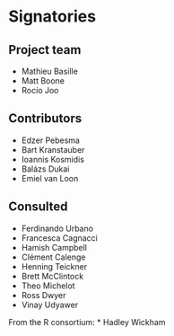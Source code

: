 # Signatories
<!-- 
This section provides the ISC with a view of the support received from the community for a proposal. Acceptance isn't predicated on popularity but community acceptance is important.  Willingness to accept outside input is also a good marker for project delivery. 

An optional section would be for R-Core signatories where changes to R are proposed.
-->

## Project team
<!-- 
Who are the people responsible for actually delivering the project if the proposal gets accepted and are already signed up and rearing to go?
-->

  * Mathieu Basille
  * Matt Boone
  * Rocío Joo


## Contributors
<!-- 
Who are the people who have actively helped with this proposal but won't necessarily be on the core project team later?
-->

  * Edzer Pebesma
  * Bart Kranstauber
  * Ioannis Kosmidis
  * Balázs Dukai
  * Emiel van Loon


## Consulted
<!-- 
Who has been given the opportunity to provide feedback on the proposal? This should include any R Consortium & ISC members who the proposal has been discussed with.
-->

  * Ferdinando Urbano
  * Francesca Cagnacci
  * Hamish Campbell
  * Clément Calenge
  * Henning Teickner
  * Brett McClintock
  * Theo Michelot
  * Ross Dwyer
  * Vinay Udyawer

From the R consortium:
  * Hadley Wickham
